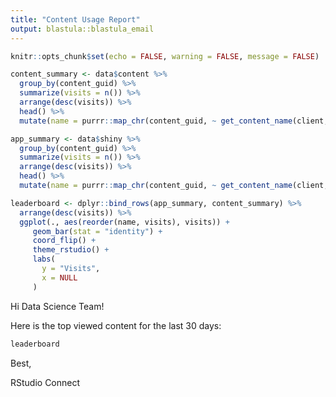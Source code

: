 ```yaml
---
title: "Content Usage Report"
output: blastula::blastula_email
---
```

```r
knitr::opts_chunk$set(echo = FALSE, warning = FALSE, message = FALSE)
```

```r
content_summary <- data$content %>% 
  group_by(content_guid) %>% 
  summarize(visits = n()) %>% 
  arrange(desc(visits)) %>% 
  head() %>% 
  mutate(name = purrr::map_chr(content_guid, ~ get_content_name(client, .x)))

app_summary <- data$shiny %>% 
  group_by(content_guid) %>% 
  summarize(visits = n()) %>% 
  arrange(desc(visits)) %>% 
  head() %>% 
  mutate(name = purrr::map_chr(content_guid, ~ get_content_name(client, .x)))

leaderboard <- dplyr::bind_rows(app_summary, content_summary) %>%
  arrange(desc(visits)) %>%
  ggplot(., aes(reorder(name, visits), visits)) + 
     geom_bar(stat = "identity") +  
     coord_flip() + 
     theme_rstudio() + 
     labs(
       y = "Visits",
       x = NULL
     )
```

Hi Data Science Team!

Here is the top viewed content for the last 30 days:

```r
leaderboard
```

Best,

RStudio Connect
